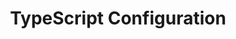 ---
id: "ts_tf_med_020"
questionType: "TRUE_FALSE"
title: "TypeScript Configuration"
statement: "The tsconfig.json file controls TypeScript compiler behavior."
difficulty: "MEDIUM"
category: "Type Script"
correctAnswer: true
explanation: "tsconfig.json defines compiler options, file paths, and type settings."
---